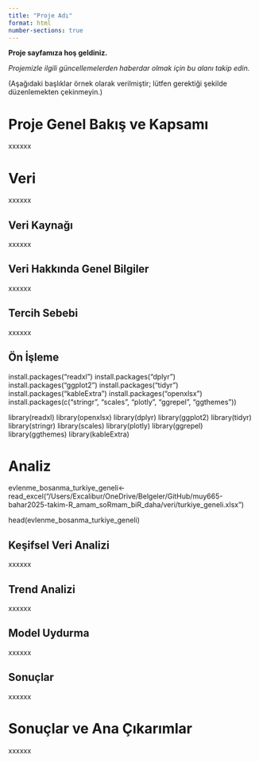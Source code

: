 ```yaml
---
title: "Proje Adı"
format: html
number-sections: true
---
```


**Proje sayfamıza hoş geldiniz.**

*Projemizle ilgili güncellemelerden haberdar olmak için bu alanı takip edin.*

(Aşağıdaki başlıklar örnek olarak verilmiştir; lütfen gerektiği şekilde düzenlemekten çekinmeyin.)

# Proje Genel Bakış ve Kapsamı

xxxxxx

# Veri

xxxxxx

## Veri Kaynağı

xxxxxx

## Veri Hakkında Genel Bilgiler

xxxxxx

## Tercih Sebebi

xxxxxx

## Ön İşleme

install.packages("readxl") 
install.packages("dplyr") 
install.packages("ggplot2")
install.packages("tidyr") 
install.packages("kableExtra") 
install.packages("openxlsx") 
install.packages(c("stringr", "scales", "plotly", "ggrepel", "ggthemes"))

library(readxl) 
library(openxlsx) 
library(dplyr) 
library(ggplot2) 
library(tidyr) 
library(stringr) 
library(scales) 
library(plotly) 
library(ggrepel) 
library(ggthemes)
library(kableExtra)

# Analiz
evlenme_bosanma_turkiye_geneli<-read_excel("/Users/Excalibur/OneDrive/Belgeler/GitHub/muy665-bahar2025-takim-R_amam_soRmam_biR_daha/veri/turkiye_geneli.xlsx")

head(evlenme_bosanma_turkiye_geneli)

## Keşifsel Veri Analizi

xxxxxx

## Trend Analizi

xxxxxx

## Model Uydurma

xxxxxx

## Sonuçlar

xxxxxx

# Sonuçlar ve Ana Çıkarımlar

xxxxxx
